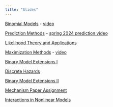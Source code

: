 ```yaml
---
title: "Slides"
---
```


[Binomial Models](binarymodels24.qmd) - [video](https://youtu.be/ku9L2f2aa7g)

[Prediction Methods](prediction24.qmd) - [spring 2024 prediction video](https://youtu.be/1KUWg6bATRk)

[Likelihood Theory and Applications](likelihood24.qmd) 

[Maximization Methods](llfmax24.qmd) - [video](https://youtu.be/I0KEvpVcDJw)

[Binary Model Extensions I](binaryextensions124.qmd) 

[Discrete Hazards](discretehazards24.qmd)

[Binary Model Extensions II](binaryextensions224.qmd)

[Mechanism Paper Assignment](mechanismpaper24.qmd)

[Interactions in Nonlinear Models](interactions24.qmd)